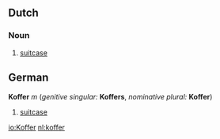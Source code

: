 ==Dutch==
===Noun===
# [[suitcase]]
==German==
'''Koffer''' ''m'' (''genitive singular:'' '''Koffers''', ''nominative plural:'' '''Koffer''')
# [[suitcase]]

[[io:Koffer]]
[[nl:koffer]]